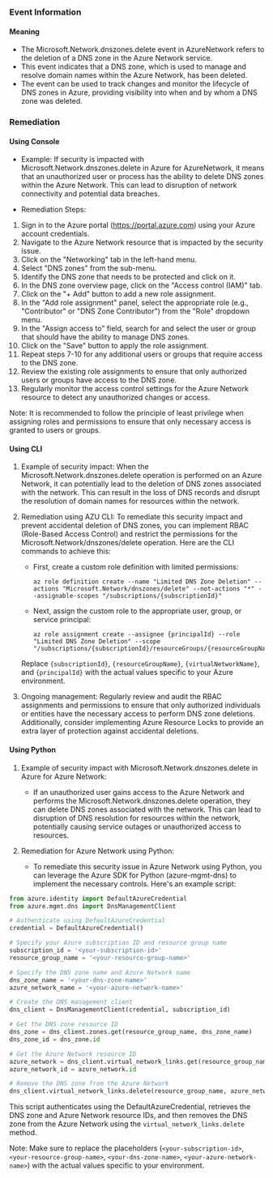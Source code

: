 
### Event Information

#### Meaning

- The Microsoft.Network.dnszones.delete event in AzureNetwork refers to the deletion of a DNS zone in the Azure Network service.
- This event indicates that a DNS zone, which is used to manage and resolve domain names within the Azure Network, has been deleted.
- The event can be used to track changes and monitor the lifecycle of DNS zones in Azure, providing visibility into when and by whom a DNS zone was deleted.

### Remediation

#### Using Console

- Example: If security is impacted with Microsoft.Network.dnszones.delete in Azure for AzureNetwork, it means that an unauthorized user or process has the ability to delete DNS zones within the Azure Network. This can lead to disruption of network connectivity and potential data breaches.

- Remediation Steps:
1. Sign in to the Azure portal (https://portal.azure.com) using your Azure account credentials.
2. Navigate to the Azure Network resource that is impacted by the security issue.
3. Click on the "Networking" tab in the left-hand menu.
4. Select "DNS zones" from the sub-menu.
5. Identify the DNS zone that needs to be protected and click on it.
6. In the DNS zone overview page, click on the "Access control (IAM)" tab.
7. Click on the "+ Add" button to add a new role assignment.
8. In the "Add role assignment" panel, select the appropriate role (e.g., "Contributor" or "DNS Zone Contributor") from the "Role" dropdown menu.
9. In the "Assign access to" field, search for and select the user or group that should have the ability to manage DNS zones.
10. Click on the "Save" button to apply the role assignment.
11. Repeat steps 7-10 for any additional users or groups that require access to the DNS zone.
12. Review the existing role assignments to ensure that only authorized users or groups have access to the DNS zone.
13. Regularly monitor the access control settings for the Azure Network resource to detect any unauthorized changes or access.

Note: It is recommended to follow the principle of least privilege when assigning roles and permissions to ensure that only necessary access is granted to users or groups.

#### Using CLI

1. Example of security impact: When the Microsoft.Network.dnszones.delete operation is performed on an Azure Network, it can potentially lead to the deletion of DNS zones associated with the network. This can result in the loss of DNS records and disrupt the resolution of domain names for resources within the network.

2. Remediation using AZU CLI: To remediate this security impact and prevent accidental deletion of DNS zones, you can implement RBAC (Role-Based Access Control) and restrict the permissions for the Microsoft.Network/dnszones/delete operation. Here are the CLI commands to achieve this:

   - First, create a custom role definition with limited permissions:
     ```
     az role definition create --name "Limited DNS Zone Deletion" --actions "Microsoft.Network/dnszones/delete" --not-actions "*" --assignable-scopes "/subscriptions/{subscriptionId}"
     ```

   - Next, assign the custom role to the appropriate user, group, or service principal:
     ```
     az role assignment create --assignee {principalId} --role "Limited DNS Zone Deletion" --scope "/subscriptions/{subscriptionId}/resourceGroups/{resourceGroupName}/providers/Microsoft.Network/virtualNetworks/{virtualNetworkName}"
     ```

   Replace `{subscriptionId}`, `{resourceGroupName}`, `{virtualNetworkName}`, and `{principalId}` with the actual values specific to your Azure environment.

3. Ongoing management: Regularly review and audit the RBAC assignments and permissions to ensure that only authorized individuals or entities have the necessary access to perform DNS zone deletions. Additionally, consider implementing Azure Resource Locks to provide an extra layer of protection against accidental deletions.

#### Using Python

1. Example of security impact with Microsoft.Network.dnszones.delete in Azure for Azure Network:
   - If an unauthorized user gains access to the Azure Network and performs the Microsoft.Network.dnszones.delete operation, they can delete DNS zones associated with the network. This can lead to disruption of DNS resolution for resources within the network, potentially causing service outages or unauthorized access to resources.

2. Remediation for Azure Network using Python:
   - To remediate this security issue in Azure Network using Python, you can leverage the Azure SDK for Python (azure-mgmt-dns) to implement the necessary controls. Here's an example script:

```python
from azure.identity import DefaultAzureCredential
from azure.mgmt.dns import DnsManagementClient

# Authenticate using DefaultAzureCredential
credential = DefaultAzureCredential()

# Specify your Azure subscription ID and resource group name
subscription_id = '<your-subscription-id>'
resource_group_name = '<your-resource-group-name>'

# Specify the DNS zone name and Azure Network name
dns_zone_name = '<your-dns-zone-name>'
azure_network_name = '<your-azure-network-name>'

# Create the DNS management client
dns_client = DnsManagementClient(credential, subscription_id)

# Get the DNS zone resource ID
dns_zone = dns_client.zones.get(resource_group_name, dns_zone_name)
dns_zone_id = dns_zone.id

# Get the Azure Network resource ID
azure_network = dns_client.virtual_network_links.get(resource_group_name, azure_network_name)
azure_network_id = azure_network.id

# Remove the DNS zone from the Azure Network
dns_client.virtual_network_links.delete(resource_group_name, azure_network_name, dns_zone_id)
```

This script authenticates using the DefaultAzureCredential, retrieves the DNS zone and Azure Network resource IDs, and then removes the DNS zone from the Azure Network using the `virtual_network_links.delete` method.

Note: Make sure to replace the placeholders (`<your-subscription-id>`, `<your-resource-group-name>`, `<your-dns-zone-name>`, `<your-azure-network-name>`) with the actual values specific to your environment.

